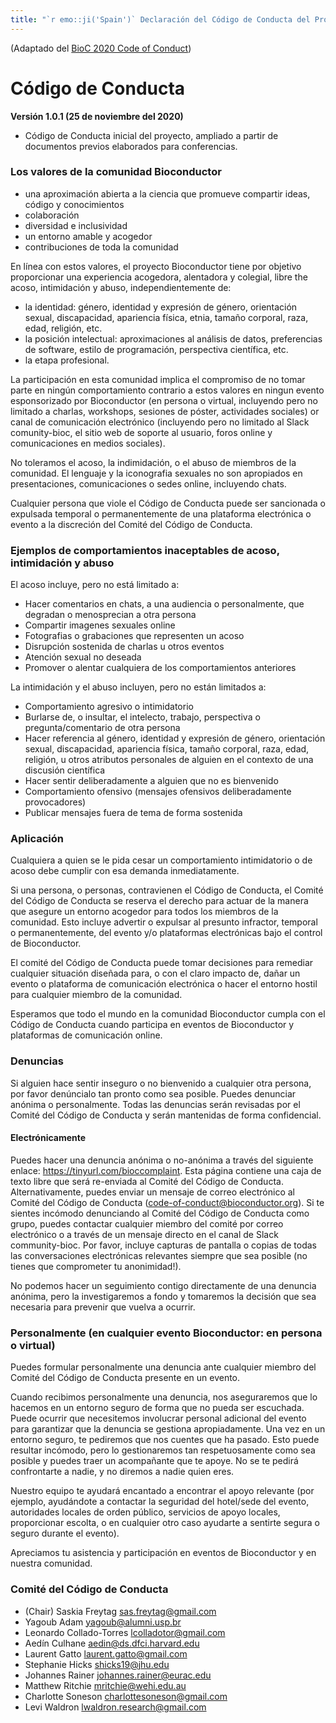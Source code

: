 ```yaml
---
title: "`r emo::ji('Spain')` Declaración del Código de Conducta del Proyecto Bioconductor (Español, España)"
---
```


(Adaptado del [BioC 2020 Code of Conduct][1])

# Código de Conducta

**Versión 1.0.1 (25 de noviembre del 2020)**

* Código de Conducta inicial del proyecto, ampliado a partir de documentos previos elaborados para conferencias.

### Los valores de la comunidad Bioconductor

* una aproximación abierta a la ciencia que promueve compartir ideas, código y conocimientos
* colaboración
* diversidad e inclusividad
* un entorno amable y acogedor
* contribuciones de toda la comunidad

En línea con estos valores, el proyecto Bioconductor tiene por objetivo proporcionar una experiencia acogedora, alentadora y colegial, libre the acoso, intimidación y abuso, independientemente de:

* la identidad: género, identidad y expresión de género, orientación sexual, discapacidad, apariencia física, etnia, tamaño corporal, raza, edad, religión, etc.
* la posición intelectual: aproximaciones al análisis de datos, preferencias de software, estilo de programación, perspectiva científica, etc.
* la etapa profesional.

La participación en esta comunidad implica el compromiso de no tomar parte en ningún comportamiento contrario a estos valores en ningun evento esponsorizado por Bioconductor (en persona o virtual, incluyendo pero no limitado a charlas, workshops, sesiones de póster, actividades sociales) or canal de comunicación electrónico (incluyendo pero no limitado al Slack comunity-bioc, el sitio web de soporte al usuario, foros online y comunicaciones en medios sociales).

No toleramos el acoso, la indimidación, o el abuso de miembros de la comunidad.
El lenguaje y la iconografia sexuales no son apropiados en presentaciones, comunicaciones o sedes online, incluyendo chats.

Cualquier persona que viole el Código de Conducta puede ser sancionada o expulsada temporal o permanentemente de una plataforma electrónica o evento a la discreción del Comité del Código de Conducta.


### Ejemplos de comportamientos inaceptables de acoso, intimidación y abuso

El acoso incluye, pero no está limitado a:

* Hacer comentarios en chats, a una audiencia o personalmente, que degradan o menosprecian a otra persona
* Compartir imagenes sexuales online
* Fotografias o grabaciones que representen un acoso
* Disrupción sostenida de charlas u otros eventos
* Atención sexual no deseada
* Promover o alentar cualquiera de los comportamientos anteriores

La intimidación y el abuso incluyen, pero no están limitados a:

* Comportamiento agresivo o intimidatorio
* Burlarse de, o insultar, el intelecto, trabajo, perspectiva o pregunta/comentario de otra persona
* Hacer referencia al género, identidad y expresión de género, orientación sexual, discapacidad, apariencia física, tamaño corporal, raza, edad, religión, u otros atributos personales de alguien en el contexto de una discusión científica
* Hacer sentir deliberadamente a alguien que no es bienvenido
* Comportamiento ofensivo (mensajes ofensivos deliberadamente provocadores)
* Publicar mensajes fuera de tema de forma sostenida

### Aplicación

Cualquiera a quien se le pida cesar un comportamiento intimidatorio o de acoso debe cumplir con esa
demanda inmediatamente.

Si una persona, o personas, contravienen el Código de Conducta, el Comité del Código de Conducta se
reserva el derecho para actuar de la manera que asegure un entorno acogedor para todos los miembros de la comunidad.
Esto incluye advertir o expulsar al presunto infractor, temporal o permanentemente, del evento y/o
plataformas electrónicas bajo el control de Bioconductor.

El comité del Código de Conducta puede tomar decisiones para remediar cualquier situación diseñada para,
o con el claro impacto de, dañar un evento o plataforma de comunicación electrónica o hacer el entorno
hostil para cualquier miembro de la comunidad.

Esperamos que todo el mundo en la comunidad Bioconductor cumpla con el Código de Conducta cuando participa
en eventos de Bioconductor y plataformas de comunicación online.

### Denuncias

Si alguien hace sentir inseguro o no bienvenido a cualquier otra persona, por favor denúncialo tan pronto
como sea posible. Puedes denunciar anónima o personalmente. Todas las denuncias serán revisadas por el
Comité del Código de Conducta y serán mantenidas de forma confidencial.

#### Electrónicamente

Puedes hacer una denuncia anónima o no-anónima a través del siguiente enlace:
<https://tinyurl.com/bioccomplaint>.
Esta página contiene una caja de texto libre que será re-enviada al Comité del Código de Conducta. Alternativamente, puedes
enviar un mensaje de correo electrónico al Comité del Código de Conducta (<code-of-conduct@bioconductor.org>).
Si te sientes incómodo denunciando al Comité del Código de Conducta como grupo, puedes contactar cualquier
miembro del comité por correo electrónico o a través de un mensaje directo en el canal de Slack community-bioc.
Por favor, incluye capturas de pantalla o copias de todas las conversaciones electrónicas relevantes siempre
que sea posible (no tienes que comprometer tu anonimidad!).

No podemos hacer un seguimiento contigo directamente de una denuncia anónima, pero la investigaremos a fondo
y tomaremos la decisión que sea necesaria para prevenir que vuelva a ocurrir.

### Personalmente (en cualquier evento Bioconductor: en persona o virtual)

Puedes formular personalmente una denuncia ante cualquier miembro del Comité del Código de Conducta presente en un evento.

Cuando recibimos personalmente una denuncia, nos aseguraremos que lo hacemos en un entorno seguro de forma que no pueda ser escuchada.
Puede ocurrir que necesitemos involucrar personal adicional del evento para garantizar que la denuncia se gestiona apropiadamente.
Una vez en un entorno seguro, te pediremos que nos cuentes que ha pasado.
Esto puede resultar incómodo, pero lo gestionaremos tan respetuosamente como sea posible y puedes traer un acompañante que te apoye.
No se te pedirá confrontarte a nadie, y no diremos a nadie quien eres.

Nuestro equipo te ayudará encantado a encontrar el apoyo relevante (por ejemplo, ayudándote a contactar la seguridad del hotel/sede del evento, autoridades locales de orden público, servicios de apoyo locales, proporcionar escolta, o en cualquier otro caso ayudarte a sentirte segura o seguro durante el evento).

Apreciamos tu asistencia y participación en eventos de Bioconductor y en nuestra comunidad.

### Comité del Código de Conducta

* (Chair) Saskia Freytag <sas.freytag@gmail.com>
* Yagoub Adam <yagoub@alumni.usp.br>
* Leonardo Collado-Torres <lcolladotor@gmail.com>
* Aedín Culhane <aedin@ds.dfci.harvard.edu>
* Laurent Gatto <laurent.gatto@gmail.com>
* Stephanie Hicks <shicks19@jhu.edu>
* Johannes Rainer <johannes.rainer@eurac.edu>
* Matthew Ritchie <mritchie@wehi.edu.au>
* Charlotte Soneson <charlottesoneson@gmail.com>
* Levi Waldron <lwaldron.research@gmail.com>

[1]: https://bioc2020.bioconductor.org/code_of_conduct
